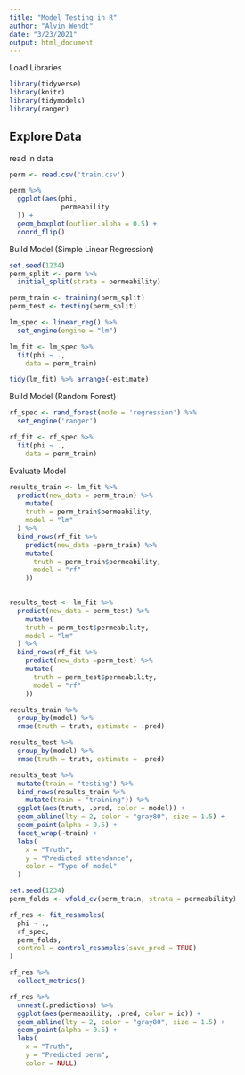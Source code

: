 ---
title: "Model Testing in R"
author: "Alvin Wendt"
date: "3/23/2021"
output: html_document
---

Load Libraries
```{r}
library(tidyverse)
library(knitr)
library(tidymodels)
library(ranger)
```
## Explore Data

read in data
```{r}
perm <- read.csv('train.csv')
```

```{r}
perm %>%
  ggplot(aes(phi,
             permeability
  )) +
  geom_boxplot(outlier.alpha = 0.5) +
  coord_flip() 

```
Build Model (Simple Linear Regression)
```{r}
set.seed(1234)
perm_split <- perm %>%
  initial_split(strata = permeability)

perm_train <- training(perm_split)
perm_test <- testing(perm_split)
```

```{r}
lm_spec <- linear_reg() %>% 
  set_engine(engine = "lm")

lm_fit <- lm_spec %>% 
  fit(phi ~ .,
    data = perm_train)
```

```{r}
tidy(lm_fit) %>% arrange(-estimate)
```
Build Model (Random Forest)
```{r}
rf_spec <- rand_forest(mode = 'regression') %>% 
  set_engine('ranger')

rf_fit <- rf_spec %>% 
  fit(phi ~ .,
    data = perm_train)
```

Evaluate Model
```{r}
results_train <- lm_fit %>% 
  predict(new_data = perm_train) %>% 
    mutate(
    truth = perm_train$permeability,
    model = "lm"
  ) %>%
  bind_rows(rf_fit %>%
    predict(new_data =perm_train) %>%
    mutate(
      truth = perm_train$permeability,
      model = "rf"
    ))
  
```

```{r}
results_test <- lm_fit %>% 
  predict(new_data = perm_test) %>% 
    mutate(
    truth = perm_test$permeability,
    model = "lm"
  ) %>%
  bind_rows(rf_fit %>%
    predict(new_data =perm_test) %>%
    mutate(
      truth = perm_test$permeability,
      model = "rf"
    ))
```

```{r}
results_train %>%
  group_by(model) %>%
  rmse(truth = truth, estimate = .pred)
```

```{r}
results_test %>%
  group_by(model) %>%
  rmse(truth = truth, estimate = .pred)
```

```{r}
results_test %>%
  mutate(train = "testing") %>%
  bind_rows(results_train %>%
    mutate(train = "training")) %>%
  ggplot(aes(truth, .pred, color = model)) +
  geom_abline(lty = 2, color = "gray80", size = 1.5) +
  geom_point(alpha = 0.5) +
  facet_wrap(~train) +
  labs(
    x = "Truth",
    y = "Predicted attendance",
    color = "Type of model"
  )
```

```{r}
set.seed(1234)
perm_folds <- vfold_cv(perm_train, strata = permeability)

rf_res <- fit_resamples(
  phi ~ .,
  rf_spec,
  perm_folds,
  control = control_resamples(save_pred = TRUE)
)

rf_res %>%
  collect_metrics()
```

```{r}
rf_res %>%
  unnest(.predictions) %>%
  ggplot(aes(permeability, .pred, color = id)) +
  geom_abline(lty = 2, color = "gray80", size = 1.5) +
  geom_point(alpha = 0.5) +
  labs(
    x = "Truth",
    y = "Predicted perm",
    color = NULL)
```

